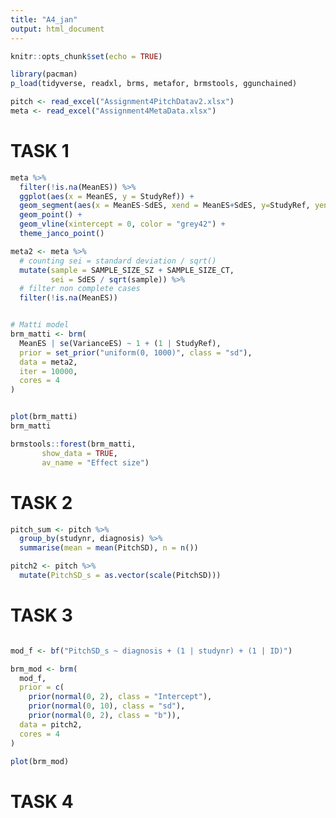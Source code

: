 ```yaml
---
title: "A4_jan"
output: html_document
---
```


```r
knitr::opts_chunk$set(echo = TRUE)

library(pacman)
p_load(tidyverse, readxl, brms, metafor, brmstools, ggunchained)

pitch <- read_excel("Assignment4PitchDatav2.xlsx")
meta <- read_excel("Assignment4MetaData.xlsx")
```

# TASK 1

```r
meta %>%
  filter(!is.na(MeanES)) %>%
  ggplot(aes(x = MeanES, y = StudyRef)) +
  geom_segment(aes(x = MeanES-SdES, xend = MeanES+SdES, y=StudyRef, yend=StudyRef)) +
  geom_point() +
  geom_vline(xintercept = 0, color = "grey42") +
  theme_janco_point()
```

```r
meta2 <- meta %>%
  # counting sei = standard deviation / sqrt()
  mutate(sample = SAMPLE_SIZE_SZ + SAMPLE_SIZE_CT,
         sei = SdES / sqrt(sample)) %>%
  # filter non complete cases
  filter(!is.na(MeanES))


# Matti model
brm_matti <- brm(
  MeanES | se(VarianceES) ~ 1 + (1 | StudyRef), 
  prior = set_prior("uniform(0, 1000)", class = "sd"),
  data = meta2, 
  iter = 10000,
  cores = 4
)


plot(brm_matti)
brm_matti
```

```r
brmstools::forest(brm_matti,
       show_data = TRUE,
       av_name = "Effect size")
```


# TASK 2
```r
pitch_sum <- pitch %>%
  group_by(studynr, diagnosis) %>%
  summarise(mean = mean(PitchSD), n = n())

pitch2 <- pitch %>%
  mutate(PitchSD_s = as.vector(scale(PitchSD)))
```


# TASK 3
```r

```


```r
mod_f <- bf("PitchSD_s ~ diagnosis + (1 | studynr) + (1 | ID)")

brm_mod <- brm(
  mod_f, 
  prior = c(
    prior(normal(0, 2), class = "Intercept"),
    prior(normal(0, 10), class = "sd"),
    prior(normal(0, 2), class = "b")),
  data = pitch2, 
  cores = 4
)

plot(brm_mod)
```


# TASK 4
```r

```

